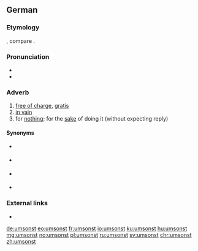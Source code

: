 ==German==

===Etymology=== 
{{prefix|um|sonst|lang=de}}, compare {{cog|da|omsonst}}.

===Pronunciation===
* {{IPA|/ʊmˈzɔnst/|lang=de}}
* {{audio|De-umsonst.ogg|Audio|lang=de}}

===Adverb===
{{de-adv}}

# [[free of charge]], [[gratis]]
# [[in vain]]
# for [[nothing]]; for the [[sake]] of doing it (without expecting reply)

====Synonyms====
* {{sense|free of charge, gratis}} {{l|de|gratis}}
* {{sense|free of charge, gratis}} {{l|de|kostenlos}}
* {{sense|free of charge, gratis}} {{l|de|kostenfrei}}
* {{sense|without success}} {{l|de|erfolglos}}

===External links===
* {{R:Duden}}

[[de:umsonst]]
[[eo:umsonst]]
[[fr:umsonst]]
[[io:umsonst]]
[[ku:umsonst]]
[[hu:umsonst]]
[[mg:umsonst]]
[[no:umsonst]]
[[pl:umsonst]]
[[ru:umsonst]]
[[sv:umsonst]]
[[chr:umsonst]]
[[zh:umsonst]]